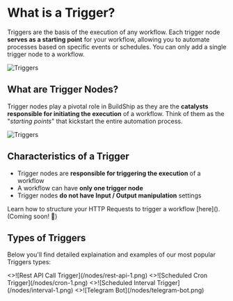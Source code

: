 


# What is a Trigger?

Triggers are the basis of the execution of any workflow. Each trigger node **serves as a starting point** for your workflow, allowing you to automate processes based on specific events or schedules. You can only add a single trigger node to a workflow.

<Image src={triggers1} alt="Triggers" width={1200} priority={true} />

## What are Trigger Nodes?

Trigger nodes play a pivotal role in BuildShip as they are the **catalysts responsible for initiating the execution** of a workflow. Think of them as the "*starting points*" that kickstart the entire automation process.

<div style={{
      display: 'flex',
      justifyContent: 'center', // Center horizontally
      alignItems: 'center', // Center vertically
    }}>
    <Image src={triggers2} alt="Triggers" width={1200} />
</div>

## Characteristics of a Trigger

- Trigger nodes are **responsible for triggering the execution** of a workflow
- A workflow can have **only one trigger node**
- Trigger nodes **do not have Input / Output manipulation** settings

<Callout type="info" emoji="💡">
Learn how to structure your HTTP Requests to trigger a workflow [here](). (Coming soon! 🚧)
</Callout>

## Types of Triggers

Below you'll find detailed explaination and examples of our most popular Triggers types:

<Cards num={3}>
  <Card image arrow title="Rest API Call" href="/rest-api">
    <>![Rest API Call Trigger](/nodes/rest-api-1.png)</>
  </Card>
  <Card image arrow title="Scheduled Cron" href="/scheduled-cron">
    <>![Scheduled Cron Trigger](/nodes/cron-1.png)</>
  </Card>
  <Card image arrow title="Scheduled Interval" href="/scheduled-interval">
    <>![Scheduled Interval Trigger](/nodes/interval-1.png)</>
  </Card>
  <Card image arrow title="Telegram Bot" href="/telegram-bot">
    <>![Telegram Bot](/nodes/telegram-bot.png)</>
  </Card>
</Cards>